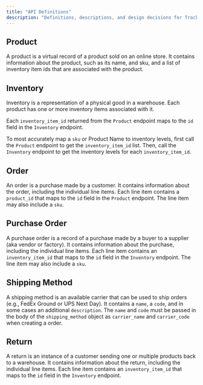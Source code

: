 ```yaml
---
title: "API Definitions"
description: "Definitions, descriptions, and design decisions for Trackstar's API."
---
```


## Product

A product is a virtual record of a product sold on an online store. It contains information about the product, such as its name, and sku,
and a list of inventory item ids that are associated with the product.

## Inventory

Inventory is a representation of a physical good in a warehouse. Each product has one or more inventory items associated with it.

Each `inventory_item_id` returned from the `Product` endpoint maps to the `id` field in the `Inventory` endpoint.

To most accurately map a `sku` or Product Name to inventory levels, first call the `Product` endpoint to get the `inventory_item_id` list.
Then, call the `Inventory` endpoint to get the inventory levels for each `inventory_item_id`.

## Order

An order is a purchase made by a customer. It contains information about the order,
including the individual line items. Each line item contains a `product_id` that maps to the `id` field in the `Product` endpoint.
The line item may also include a `sku`.

## Purchase Order

A purchase order is a record of a purchase made by a buyer to a supplier (aka vendor or factory). It contains information about the purchase,
including the individual line items. Each line item contains an `inventory_item_id` that maps to the `id` field in the `Inventory` endpoint.
The line item may also include a `sku`.

## Shipping Method

A shipping method is an available carrier that can be used to ship orders (e.g., FedEx Ground or UPS Next Day). It contains a `name`, a `code`, and in some cases an additional `description`.
The `name` and `code` must be passed in the body of the `shipping_method` object as `carrier_name` and `carrier_code` when creating a order.

## Return
A return is an instance of a customer sending one or multiple products back to a warehouse. It contains information about the return,
including the individual line items. Each line item contains an `inventory_item_id` that maps to the `id` field in the `Inventory` endpoint.
